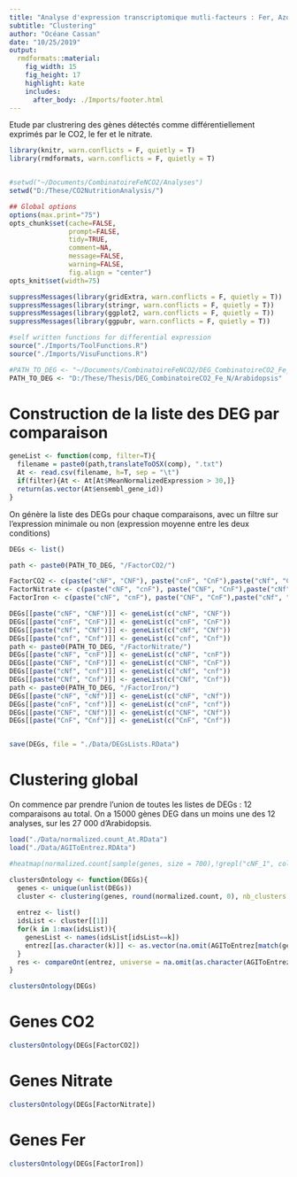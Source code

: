 ---
title: "Analyse d'expression transcriptomique mutli-facteurs : Fer, Azote et CO2"
subtitle: "Clustering"
author: "Océane Cassan"
date: "10/25/2019"
output: 
  rmdformats::material:
    fig_width: 15
    fig_height: 17
    highlight: kate
    includes:
      after_body: ./Imports/footer.html
---
  
Etude par clustrering des gènes détectés comme différentiellement exprimés par le CO2, le fer et le nitrate.

```{r knitr_init, echo=FALSE, cache=FALSE}
library(knitr, warn.conflicts = F, quietly = T)
library(rmdformats, warn.conflicts = F, quietly = T)


#setwd("~/Documents/CombinatoireFeNCO2/Analyses")
setwd("D:/These/CO2NutritionAnalysis/")

## Global options
options(max.print="75")
opts_chunk$set(cache=FALSE,
               prompt=FALSE,
               tidy=TRUE,
               comment=NA,
               message=FALSE,
               warning=FALSE,
               fig.align = "center")
opts_knit$set(width=75)

suppressMessages(library(gridExtra, warn.conflicts = F, quietly = T))
suppressMessages(library(stringr, warn.conflicts = F, quietly = T))
suppressMessages(library(ggplot2, warn.conflicts = F, quietly = T))
suppressMessages(library(ggpubr, warn.conflicts = F, quietly = T))

#self written functions for differential expression
source("./Imports/ToolFunctions.R")
source("./Imports/VisuFunctions.R")

#PATH_TO_DEG <- "~/Documents/CombinatoireFeNCO2/DEG_CombinatoireCO2_Fe_N/Arabidopsis/"
PATH_TO_DEG <- "D:/These/Thesis/DEG_CombinatoireCO2_Fe_N/Arabidopsis"
```

# Construction de la liste des DEG par comparaison

```{r}
geneList <- function(comp, filter=T){
  filename = paste0(path,translateToOSX(comp), ".txt")
  At <- read.csv(filename, h=T, sep = "\t")
  if(filter){At <- At[At$MeanNormalizedExpression > 30,]}
  return(as.vector(At$ensembl_gene_id))
}
```

On génère la liste des DEGs pour chaque comparaisons, avec un filtre sur l'expression minimale ou non (expression moyenne entre les deux conditions)

```{r list}
DEGs <- list()

path <- paste0(PATH_TO_DEG, "/FactorCO2/")

FactorCO2 <- c(paste("cNF", "CNF"), paste("cnF", "CnF"),paste("cNf", "CNf"), paste("cnf", "Cnf"))
FactorNitrate <- c(paste("cNF", "cnF"), paste("CNF", "CnF"),paste("cNf", "cnf"), paste("CNf", "Cnf"))
FactorIron <- c(paste("cNF", "cnF"), paste("CNF", "CnF"),paste("cNf", "cnf"), paste("CNf", "Cnf"))

DEGs[[paste("cNF", "CNF")]] <- geneList(c("cNF", "CNF"))
DEGs[[paste("cnF", "CnF")]] <- geneList(c("cnF", "CnF"))
DEGs[[paste("cNf", "CNf")]] <- geneList(c("cNf", "CNf"))
DEGs[[paste("cnf", "Cnf")]] <- geneList(c("cnf", "Cnf"))
path <- paste0(PATH_TO_DEG, "/FactorNitrate/")
DEGs[[paste("cNF", "cnF")]] <- geneList(c("cNF", "cnF"))
DEGs[[paste("CNF", "CnF")]] <- geneList(c("CNF", "CnF"))
DEGs[[paste("cNf", "cnf")]] <- geneList(c("cNf", "cnf"))
DEGs[[paste("CNf", "Cnf")]] <- geneList(c("CNf", "Cnf"))
path <- paste0(PATH_TO_DEG, "/FactorIron/")
DEGs[[paste("cNF", "cNf")]] <- geneList(c("cNF", "cNf"))
DEGs[[paste("cnF", "cnf")]] <- geneList(c("cnF", "cnf"))
DEGs[[paste("CNF", "CNf")]] <- geneList(c("CNF", "CNf"))
DEGs[[paste("CnF", "Cnf")]] <- geneList(c("CnF", "Cnf"))


save(DEGs, file = "./Data/DEGsLists.RData")
```

# Clustering global


On commence par prendre l'union de toutes les listes de DEGs : 12 comparaisons au total. On a 15000 gènes DEG dans un moins une des 12 analyses, sur les 27 000 d'Arabidopsis.

```{r global}
load("./Data/normalized.count_At.RData")
load("./Data/AGIToEntrez.RDAta")

#heatmap(normalized.count[sample(genes, size = 700),!grepl("cNF_1", colnames(normalized.count))])

clustersOntology <- function(DEGs){
  genes <- unique(unlist(DEGs))
  cluster <- clustering(genes, round(normalized.count, 0), nb_clusters = 8:14)
  
  entrez <- list()
  idsList <- cluster[[1]]
  for(k in 1:max(idsList)){
    genesList <- names(idsList[idsList==k])
    entrez[[as.character(k)]] <- as.vector(na.omit(AGIToEntrez[match(genesList, AGIToEntrez$ensembl_gene_id),]$entrezgene_id))
  }
  res <- compareOnt(entrez, universe = na.omit(as.character(AGIToEntrez$entrezgene_id)))
}

clustersOntology(DEGs)
```

# Genes CO2

```{r co2}

clustersOntology(DEGs[FactorCO2])
```
# Genes Nitrate

```{r nitrate}

clustersOntology(DEGs[FactorNitrate])
```


# Genes Fer

```{r iron}

clustersOntology(DEGs[FactorIron])
```